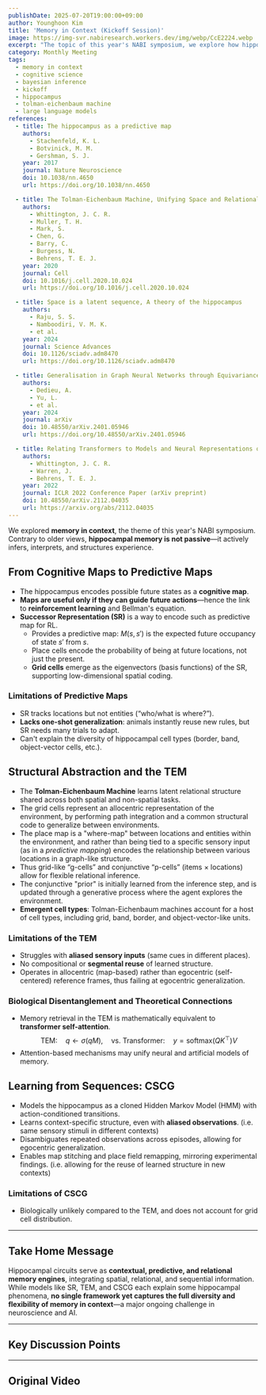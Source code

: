 ```yaml
---
publishDate: 2025-07-20T19:00:00+09:00
author: Younghoon Kim
title: 'Memory in Context (Kickoff Session)'
image: https://img-svr.nabiresearch.workers.dev/img/webp/CcE2224.webp
excerpt: "The topic of this year's NABI symposium, we explore how hippocampal circuits reveal the principles behind flexible, context-dependent memory."
category: Monthly Meeting
tags:
  - memory in context
  - cognitive science
  - bayesian inference
  - kickoff
  - hippocampus
  - tolman-eichenbaum machine
  - large language models
references:
  - title: The hippocampus as a predictive map
    authors:
      - Stachenfeld, K. L.
      - Botvinick, M. M.
      - Gershman, S. J.
    year: 2017
    journal: Nature Neuroscience
    doi: 10.1038/nn.4650
    url: https://doi.org/10.1038/nn.4650

  - title: The Tolman‑Eichenbaum Machine, Unifying Space and Relational Memory through Generalization in the Hippocampal Formation
    authors:
      - Whittington, J. C. R.
      - Muller, T. H.
      - Mark, S.
      - Chen, G.
      - Barry, C.
      - Burgess, N.
      - Behrens, T. E. J.
    year: 2020
    journal: Cell
    doi: 10.1016/j.cell.2020.10.024
    url: https://doi.org/10.1016/j.cell.2020.10.024

  - title: Space is a latent sequence, A theory of the hippocampus
    authors:
      - Raju, S. S.
      - Namboodiri, V. M. K.
      - et al.
    year: 2024
    journal: Science Advances
    doi: 10.1126/sciadv.adm8470
    url: https://doi.org/10.1126/sciadv.adm8470

  - title: Generalisation in Graph Neural Networks through Equivariance to Subgraph Isomorphism
    authors:
      - Dedieu, A.
      - Yu, L.
      - et al.
    year: 2024
    journal: arXiv
    doi: 10.48550/arXiv.2401.05946
    url: https://doi.org/10.48550/arXiv.2401.05946

  - title: Relating Transformers to Models and Neural Representations of the Hippocampal Formation
    authors:
      - Whittington, J. C. R.
      - Warren, J.
      - Behrens, T. E. J.
    year: 2022
    journal: ICLR 2022 Conference Paper (arXiv preprint)
    doi: 10.48550/arXiv.2112.04035
    url: https://arxiv.org/abs/2112.04035
---
```



We explored **memory in context**, the theme of this year's NABI symposium. Contrary to older views, **hippocampal memory is not passive**—it actively infers, interprets, and structures experience.

## **From Cognitive Maps to Predictive Maps**

- The hippocampus encodes possible future states as a **cognitive map**.
- **Maps are useful only if they can guide future actions**—hence the link to **reinforcement learning** and Bellman's equation.
- **Successor Representation (SR)** is a way to encode such as predictive map for RL.
  - Provides a predictive map: $M(s, s')$ is the expected future occupancy of state $s'$ from $s$.
  - Place cells encode the probability of being at future locations, not just the present.
  - **Grid cells** emerge as the eigenvectors (basis functions) of the SR, supporting low-dimensional spatial coding.

### **Limitations of Predictive Maps**

- SR tracks locations but not entities (“who/what is where?”).
- **Lacks one-shot generalization**: animals instantly reuse new rules, but SR needs many trials to adapt.
- Can't explain the diversity of hippocampal cell types (border, band, object-vector cells, etc.).

## **Structural Abstraction and the TEM**

- The **Tolman-Eichenbaum Machine** learns latent relational structure shared across both spatial and non-spatial tasks.
- The grid cells represent an allocentric representation of the environment, by performing path integration and a common structural code to generalize between environments.
- The place map is a "where-map" between locations and entities within the environment, and rather than being tied to a specific sensory input (as in a _predictive mapping_) encodes the relationship between various locations in a graph-like structure.
- Thus grid-like “g-cells” and conjunctive “p-cells” (items × locations) allow for flexible relational inference.
- The conjunctive "prior" is initially learned from the inference step, and is updated through a generative process where the agent explores the environment.
- **Emergent cell types**: Tolman-Eichenbaum machines account for a host of cell types, including grid, band, border, and object-vector-like units.

### **Limitations of the TEM**

- Struggles with **aliased sensory inputs** (same cues in different places).
- No compositional or **segmental reuse** of learned structure.
- Operates in allocentric (map-based) rather than egocentric (self-centered) reference frames, thus failing at egocentric generalization.

### **Biological Disentanglement and Theoretical Connections**

- Memory retrieval in the TEM is mathematically equivalent to **transformer self-attention**.
  $$
  \text{TEM:} \quad q \leftarrow \sigma(qM), \quad \text{vs. Transformer:} \quad y = \text{softmax}(QK^\top)V
  $$
- Attention-based mechanisms may unify neural and artificial models of memory.

## **Learning from Sequences: CSCG**

- Models the hippocampus as a cloned Hidden Markov Model (HMM) with action-conditioned transitions.
- Learns context-specific structure, even with **aliased observations**. (i.e. same sensory stimuli in different contexts)
- Disambiguates repeated observations across episodes, allowing for egocentric generalization.
- Enables map stitching and place field remapping, mirroring experimental findings. (i.e. allowing for the reuse of learned structure in new contexts)

### **Limitations of CSCG**

- Biologically unlikely compared to the TEM, and does not account for grid cell distribution.

---

## **Take Home Message**

Hippocampal circuits serve as **contextual, predictive, and relational memory engines**, integrating spatial, relational, and sequential information. While models like SR, TEM, and CSCG each explain some hippocampal phenomena, **no single framework yet captures the full diversity and flexibility of memory in context**—a major ongoing challenge in neuroscience and AI.

---

## Key Discussion Points

---

## Original Video

<YouTube id="c0zFcLng7jU" title="[250720] Introduction to Memory in Context" />
